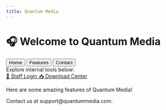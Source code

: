 ```yaml
---
title: Quantum Media
---
```


# 🎧 Welcome to Quantum Media

<div class="tabs border-b border-gray-300 mb-6">
  <button onclick="showTab('home')" class="tab px-4 py-2 text-gray-600 hover:text-gray-800 border-b-2 border-transparent hover:border-blue-500 focus:outline-none focus:border-blue-500">
    Home
  </button>
  <button onclick="showTab('features')" class="tab px-4 py-2 text-gray-600 hover:text-gray-800 border-b-2 border-transparent hover:border-blue-500 focus:outline-none focus:border-blue-500">
    Features
  </button>
  <button onclick="showTab('contact')" class="tab px-4 py-2 text-gray-600 hover:text-gray-800 border-b-2 border-transparent hover:border-blue-500 focus:outline-none focus:border-blue-500">
    Contact
  </button>
</div>

<div id="home" class="tab-content">
  Explore internal tools below:
  <div class="space-y-4 mt-6">
    <a href="/login" class="inline-block bg-[#1877F2] text-white px-6 py-3 rounded-lg font-medium hover:bg-[#145DBF]">
      🔐 Staff Login
    </a>
    <a href="/downloads" class="inline-block bg-[#42B72A] text-white px-6 py-3 rounded-lg font-medium hover:bg-[#36A420]">
      📥 Download Center
    </a>
  </div>
</div>

<div id="features" class="tab-content hidden">
  <p class="mt-6">Here are some amazing features of Quantum Media!</p>
</div>

<div id="contact" class="tab-content hidden">
  <p class="mt-6">Contact us at support@quantummedia.com.</p>
</div>

<script>
  function showTab(tabId) {
    document.querySelectorAll('.tab-content').forEach((content) => {
      content.classList.add('hidden');
    });
    document.getElementById(tabId).classList.remove('hidden');
  }
</script>
